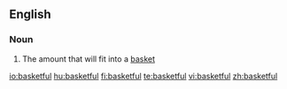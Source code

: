 ==English==

===Noun===
{{en-noun|pl2=basketsful}}

# The amount that will fit into a [[basket]]

[[io:basketful]]
[[hu:basketful]]
[[fi:basketful]]
[[te:basketful]]
[[vi:basketful]]
[[zh:basketful]]